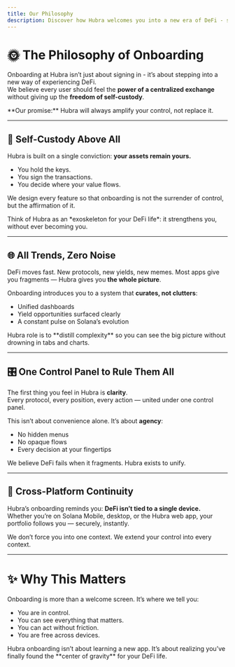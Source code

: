 ```yaml
---
title: Our Philosophy
description: Discover how Hubra welcomes you into a new era of DeFi - self-custody, simplicity, and cross-platform power.
---
```


# 🌞 The Philosophy of Onboarding

Onboarding at Hubra isn’t just about signing in - it’s about stepping into a new way of experiencing DeFi.  
We believe every user should feel the **power of a centralized exchange** without giving up the **freedom of self-custody**.  

<Info>
**Our promise:** Hubra will always amplify your control, not replace it.  
</Info>

---

## 🔑 Self-Custody Above All

Hubra is built on a single conviction: **your assets remain yours.**

- You hold the keys.  
- You sign the transactions.  
- You decide where your value flows.  

We design every feature so that onboarding is not the surrender of control, but the affirmation of it.

<Tip>
Think of Hubra as an *exoskeleton for your DeFi life*: it strengthens you, without ever becoming you.
</Tip>

---

## 🌐 All Trends, Zero Noise

DeFi moves fast. New protocols, new yields, new memes. Most apps give you fragments — Hubra gives you **the whole picture**.

Onboarding introduces you to a system that **curates, not clutters**:
- Unified dashboards  
- Yield opportunities surfaced clearly  
- A constant pulse on Solana’s evolution  

<Note>
Hubra role is to **distill complexity** so you can see the big picture without drowning in tabs and charts.
</Note>

---

## 🎛️ One Control Panel to Rule Them All

The first thing you feel in Hubra is **clarity**.  
Every protocol, every position, every action — united under one control panel.  

This isn’t about convenience alone. It’s about **agency**:
- No hidden menus  
- No opaque flows  
- Every decision at your fingertips  

<Warning>
We believe DeFi fails when it fragments. Hubra exists to unify.  
</Warning>

---

## 📱 Cross-Platform Continuity

Hubra’s onboarding reminds you: **DeFi isn’t tied to a single device.**  
Whether you’re on Solana Mobile, desktop, or the Hubra web app, your portfolio follows you — securely, instantly.  

We don’t force you into one context. We extend your control into every context.

---

# ✨ Why This Matters

Onboarding is more than a welcome screen. It’s where we tell you:  

- You are in control.  
- You can see everything that matters.  
- You can act without friction.  
- You are free across devices.  

<Note>
Hubra onboarding isn’t about learning a new app.  
It’s about realizing you’ve finally found the **center of gravity** for your DeFi life.  
</Note>

